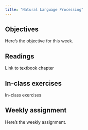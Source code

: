 ```yaml
---
title: "Natural Language Processing"
---
```


## Objectives

Here's the objective for this week.

## Readings

Link to textbook chapter

## In-class exercises

In-class exercises

## Weekly assignment

Here's the weekly assignment.
